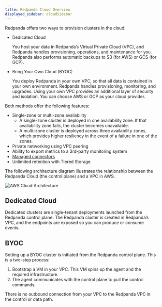 ```yaml
---
title: Redpanda Cloud Overview
displayed_sidebar: cloudSidebar
---
```


<head>
    <meta name="title" content="Redpanda Cloud Overview | Redpanda Docs"/>
    <meta name="description" content="Redpanda Cloud offers two ways to create a cluster: Dedicated Cloud and Bring Your Own Cloud (BYOC)."/>
</head>

Redpanda offers two ways to provision clusters in the cloud:
* Dedicated Cloud

    You host your data in Redpanda’s Virtual Private Cloud (VPC), and Redpanda handles provisioning, operations, and maintenance for you. Redpanda also performs automatic backups to S3 (for AWS) or GCS (for GCP).
* Bring Your Own Cloud (BYOC)

    You deploy Redpanda in your own VPC, so that all data is contained in your own environment. Redpanda handles provisioning, monitoring, and upgrades. Using your own VPC provides an additional layer of security and isolation. You can choose AWS or GCP as your cloud provider.

Both methods offer the following features:
* Single-zone or multi-zone availability
    * A single-zone cluster is deployed in one availability zone. If that availability zone fails, the cluster becomes unavailable.
    * A multi-zone cluster is deployed across three availability zones, which provides higher resiliency in the event of a failure in one of the zones.
* Private networking using VPC peering
* Ability to export metrics to a 3rd-party monitoring system
* [Managed connectors](/docs/cloud/managed-connectors)
* Unlimited retention with Tiered Storage

The following architecture diagram illustrates the relationship between the Redpanda Cloud (the control plane) and a VPC in AWS.

![AWS Cloud Architecture](./aws_cloud_architecture.png)

## Dedicated Cloud

Dedicated clusters are single-tenant deployments launched from the Redpanda control plane. The Redpanda cluster is created in Redpanda’s VPC, and the endpoints are exposed so you can produce or consume events.

## BYOC

Setting up a BYOC cluster is initiated from the Redpanda control plane. This is a two-step process:
1. Bootstrap a VM in your VPC. This VM spins up the agent and the required infrastructure.
2. The agent communicates with the control plane to pull the control commands.

There is no outbound connection from your VPC to the Redpanda VPC in the control or data path.